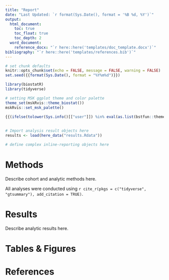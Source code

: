 ```yaml
---
title: "Report"
date: "Last Updated: `r format(Sys.Date(), format = '%B %d, %Y')`"
output:
  html_document:
    toc: true
    toc_float: true
    toc_depth: 2
  word_document:
    reference_docx: "`r here::here('templates/doc_template.docx')`"
bibliography: "`r here::here('templates/references.bib')`"
---
```


<!-- YAML options for both HTML and Word documents are given here. Delete output type not being used. -->

```r
# set chunk defaults
knitr::opts_chunk$set(echo = FALSE, message = FALSE, warning = FALSE)
set.seed({{format(Sys.Date(), format = "%Y%m%d")}})
```

```r
library(biostatR)
library(tidyverse)

# setting MSK ggplot theme and color palette
theme_set(mskRvis::theme_biostat())
mskRvis::set_msk_palette()

{{(ifelse(tolower(Sys.info()[["user"]]) %in% eval(as.list(bstfun::theme_gtsummary_msk)$name), glue::glue("# Set custom gtsummary theme if exists in the bstfun::theme_gtsummary_msk
                                                                                                         bstfun::theme_gtsummary_msk('{tolower(Sys.info()[['user']])}')
                                                                                                         "), ""))}}
# Import analysis result objects here
results <- load(here_data("results.Rdata"))
```

```r
# define complex inline-reporting objects here
```

# Methods

Describe cohort and analytic methods here.

All analyses were conducted using `r cite_r(pkgs = c("tidyverse", "gtsummary"), add_citation = TRUE)`.

# Results

Describe analytic results here.

# Tables & Figures

# References
